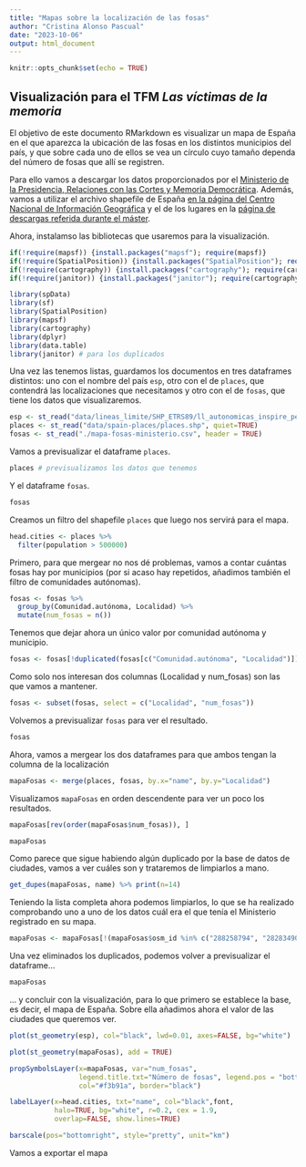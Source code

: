 ```yaml
---
title: "Mapas sobre la localización de las fosas"
author: "Cristina Alonso Pascual"
date: "2023-10-06"
output: html_document
---
```


```r
knitr::opts_chunk$set(echo = TRUE)
```

## Visualización para el TFM *Las víctimas de la memoria*

El objetivo de este documento RMarkdown es visualizar un mapa de España en el que aparezca la ubicación de las fosas en los distintos municipios del país, y que sobre cada uno de ellos se vea un círculo cuyo tamaño dependa del número de fosas que allí se registren.

Para ello vamos a descargar los datos proporcionados por el [Ministerio de la Presidencia, Relaciones con las Cortes y Memoria Democrática](https://www.mpr.gob.es/memoriademocratica/mapa-de-fosas/Paginas/buscadormapafosas.aspx). Además, vamos a utilizar el archivo shapefile de España [en la página del Centro Nacional de Información Geográfica](https://centrodedescargas.cnig.es/CentroDescargas/catalogo.do?Serie=CAANE) y el de los lugares en la [página de descargas referida durante el máster](https://mapcruzin.com/free-spain-arcgis-maps-shapefiles.htm).

Ahora, instalamso las bibliotecas que usaremos para la visualización.

```r

if(!require(mapsf)) {install.packages("mapsf"); require(mapsf)}
if(!require(SpatialPosition)) {install.packages("SpatialPosition"); require(SpatialPosition)}
if(!require(cartography)) {install.packages("cartography"); require(cartography)}
if(!require(janitor)) {install.packages("janitor"); require(cartography)}

library(spData)
library(sf)
library(SpatialPosition)
library(mapsf)
library(cartography)
library(dplyr)
library(data.table)
library(janitor) # para los duplicados

``` 

Una vez las tenemos listas, guardamos los documentos en tres dataframes distintos: uno con el nombre del país ``esp``, otro con el de ``places``, que contendrá las localizaciones que necesitamos y otro con el de ``fosas``, que tiene los datos que visualizaremos.

```r

esp <- st_read("data/lineas_limite/SHP_ETRS89/ll_autonomicas_inspire_peninbal_etrs89/ll_autonomicas_inspire_peninbal_etrs89.shp", quiet=TRUE)
places <- st_read("data/spain-places/places.shp", quiet=TRUE)
fosas <- st_read("./mapa-fosas-ministerio.csv", header = TRUE)

```

Vamos a previsualizar el dataframe ``places``.

```r

places # previsualizamos los datos que tenemos 

```

Y el dataframe ``fosas``.

```r

fosas

```

Creamos un filtro del shapefile ```places``` que luego nos servirá para el mapa.

```r

head.cities <- places %>%
  filter(population > 500000)

```

Primero, para que mergear no nos dé problemas, vamos a contar cuántas fosas hay por municipios (por si acaso hay repetidos, añadimos también el filtro de comunidades autónomas).

```r

fosas <- fosas %>%
  group_by(Comunidad.autónoma, Localidad) %>%
  mutate(num_fosas = n())

```

Tenemos que dejar ahora un único valor por comunidad autónoma y municipio.

```r

fosas <- fosas[!duplicated(fosas[c("Comunidad.autónoma", "Localidad")]),]

```

Como solo nos interesan dos columnas (Localidad y num_fosas) son las que vamos a mantener.

```r

fosas <- subset(fosas, select = c("Localidad", "num_fosas"))

```

Volvemos a previsualizar ```fosas``` para ver el resultado.

```r

fosas

```

Ahora, vamos a mergear los dos dataframes para que ambos tengan la columna de la localización

```r

mapaFosas <- merge(places, fosas, by.x="name", by.y="Localidad")

```

Visualizamos ```mapaFosas``` en orden descendente para ver un poco los resultados.

```r

mapaFosas[rev(order(mapaFosas$num_fosas)), ]

mapaFosas

```
Como parece que sigue habiendo algún duplicado por la base de datos de ciudades, vamos a ver cuáles son y trataremos de limpiarlos a mano.

```r

get_dupes(mapaFosas, name) %>% print(n=14)

```
Teniendo la lista completa ahora podemos limpiarlos, lo que se ha realizado comprobando uno a uno de los datos cuál era el que tenía el Ministerio registrado en su mapa.

```r

mapaFosas <- mapaFosas[!(mapaFosas$osm_id %in% c("288258794", "282834900", "128529676", "88889292", "288259490", "288260379", "245487749", "357179023", "288258215", "288259119", "349239121", "276481942", "279235755", "296157940", "301264298", "362420068", "356503641", "349247450", "348087205", "288259725", "288259897", "253705784", "312752858", "318100257", "349247724", "310680175", "311820043", "356648197", "248236355", "252418616", "316780727", "392339244", "96880248", "282783964", "288259326", "354694582", "95108620", "365886835", "349248354", "401296908", "316221231", "349238769", "349235128", "288258772", "36735395")),]

```

Una vez eliminados los duplicados, podemos volver a previsualizar el dataframe...

```r

mapaFosas

```

... y concluir con la visualización, para lo que primero se establece la base, es decir, el mapa de España. Sobre ella añadimos ahora el valor de las ciudades que queremos ver.

```r

plot(st_geometry(esp), col="black", lwd=0.01, axes=FALSE, bg="white")

plot(st_geometry(mapaFosas), add = TRUE)

propSymbolsLayer(x=mapaFosas, var="num_fosas",
                 legend.title.txt="Número de fosas", legend.pos = "bottomleft", inches=0.75,
                 col="#f3b91a", border="black")

labelLayer(x=head.cities, txt="name", col="black",font,
           halo=TRUE, bg="white", r=0.2, cex = 1.9,
           overlap=FALSE, show.lines=TRUE)

barscale(pos="bottomright", style="pretty", unit="km")

```

Vamos a exportar el mapa